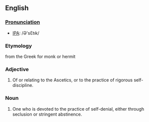 ==English==
===[[Pronunciation]]===
*[[w:International Phonetic Alphabet|IPA]]: /&#399;'s&#400;t&#305;k/
===Etymology===
from the Greek for monk or hermit
===Adjective===
#Of or relating to the Ascetics, or to the practice of rigorous self-discipline.

===Noun===
#One who is devoted to the practice of self-denial, either through seclusion or stringent abstinence.